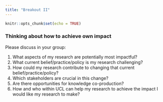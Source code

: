 ```yaml
---
title: "Breakout II"
---
```




```r
knitr::opts_chunk$set(echo = TRUE)
```

### Thinking about how to achieve own impact

Please discuss in your group:

1. What aspects of my research are potentially most impactful?
2. What current belief/practice/policy is my research challenging?
3. How could my research contribute to changing that current belief/practice/policy?
4. Which stakeholders are crucial in this change?
5. Are there opportunities for knowledge co-production?
5. How and who within UCL can help my research to achieve the impact I would like my research to make?

